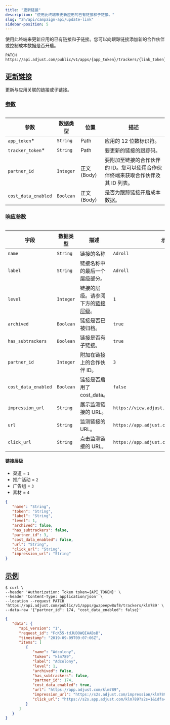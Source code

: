 ```yaml
---
title: "更新链接"
description: "使用此终端来更新应用的已有链接和子链接。"
slug: "zh/api/campaign-api/update-link"
sidebar-position: 5
---
```


使用此终端来更新应用的已有链接和子链接。您可以向跟踪链接添加新的合作伙伴或控制成本数据是否开启。

<CodeBlock title="终端" highlight="{app_token}/trackers/{link_token}">

```http
PATCH https://api.adjust.com/public/v1/apps/{app_token}/trackers/{link_token}
```

</CodeBlock>

## [更新链接](update-link)

更新与应用关联的链接或子链接。

### [参数](parameters)

<Table>

| 参数                | 数据类型  | 位置          | 描述                                                                            |
| ------------------- | --------- | ------------- | ------------------------------------------------------------------------------- |
| `app_token`\*       | `String`  | Path          | 应用的 12 位数标识符。                                                          |
| `tracker_token`\*   | `String`  | Path          | 要更新的链接的跟踪码。                                                          |
| `partner_id`        | `Integer` | 正文 \(Body\) | 要附加至链接的合作伙伴的 ID。您可以使用合作伙伴终端来获取合作伙伴及其 ID 列表。 |
| `cost_data_enabled` | `Boolean` | 正文 \(Body\) | 是否为跟踪链接开启成本数据。                                                    |

</Table>

### [响应参数](response-parameters)

<Table search>

| 字段                | 数据类型  | 描述                                               | 示例                                        |
| ------------------- | --------- | -------------------------------------------------- | ------------------------------------------- |
| `name`              | `String`  | 链接的名称                                         | `Adroll`                                    |
| `label`             | `String`  | 链接名称中的最后一个层级部分。                     | `Adroll`                                    |
| `level`             | `Integer` | 链接的层级。请参阅下方的[链接层级](#link-levels)。 | `1`                                         |
| `archived`          | `Boolean` | 链接是否已被归档。                                 | `true`                                      |
| `has_subtrackers`   | `Boolean` | 链接是否有子链接。                                 | `true`                                      |
| `partner_id`        | `Integer` | 附加在链接上的合作伙伴 ID。                        | `3`                                         |
| `cost_data_enabled` | `Boolean` | 链接是否启用了 cost_data。                         | `false`                                     |
| `impression_url`    | `String`  | 展示监测链接的 URL。                               | `https://view.adjust.com/impression/abc123` |
| `url`               | `String`  | 监测链接的 URL。                                   | `https://app.adjust.com/abc123`             |
| `click_url`         | `String`  | 点击监测链接的 URL。                               | `https://app.adjust.com/abc123`             |

</Table>

#### 链接层级

-  渠道 = `1`
-  推广活动 = `2`
-  广告组 = `3`
-  素材 = `4`

<CodeBlock title="响应格式">

```json
{
   "name": "String",
   "token": "String",
   "label": "String",
   "level": 1,
   "archived": false,
   "has_subtrackers": false,
   "partner_id": 3,
   "cost_data_enabled": false,
   "url": "String",
   "click_url": "String",
   "impression_url": "String"
}
```

</CodeBlock>

## [示例](example)

<CodeBlock title="cURL" highlight="gwzpeepw8uf8, klm789">

```console
$ curl \
--header 'Authorization: Token token={API_TOKEN}' \
--header 'Content-Type: application/json' \
--location --request PATCH 'https://api.adjust.com/public/v1/apps/gwzpeepw8uf8/trackers/klm789' \
--data-raw '{"partner_id": 174, "cost_data_enabled": false}'
```

</CodeBlock>
<CodeBlock title="成功响应">

```json
{
   "data": {
      "api_version": "1",
      "request_id": "FcK55-tdJUDOWQIAABsB",
      "timestamp": "2019-09-09T09:07:06Z",
      "items": [
         {
            "name": "Adcolony",
            "token": "klm789",
            "label": "Adcolony",
            "level": 1,
            "archived": false,
            "has_subtrackers": false,
            "partner_id": 174,
            "cost_data_enabled": true,
            "url": "https://app.adjust.com/klm789",
            "impression_url": "https://s2s.adjust.com/impression/klm789?s2s=1&idfa=[IDFA]&gps_adid=[GOOGLE_AD_ID]&ip_address=  [IP_ADDRESS]&adcolony_click_id=[CLICK_ID]&android_id_upper_sha1=[SHA1_ANDROID_ID]&cost_id=[CLICK_ID]&cost_type=[BID_TYPE]&cost_amount=[BID]&cost_currency=USD",
            "click_url": "https://s2s.app.adjust.com/klm789?s2s=1&idfa=[IDFA]&gps_adid=[GOOGLE_AD_ID]&ip_address=[IP_ADDRESS]&adcolony_click_id=[CLICK_ID]&android_id_upper_sha1=[SHA1_ANDROID_ID]&cost_id=[CLICK_ID]&cost_type=[BID_TYPE]&cost_amount=[BID]&cost_currency=USD"
         }
      ]
   }
}
```

</CodeBlock>
